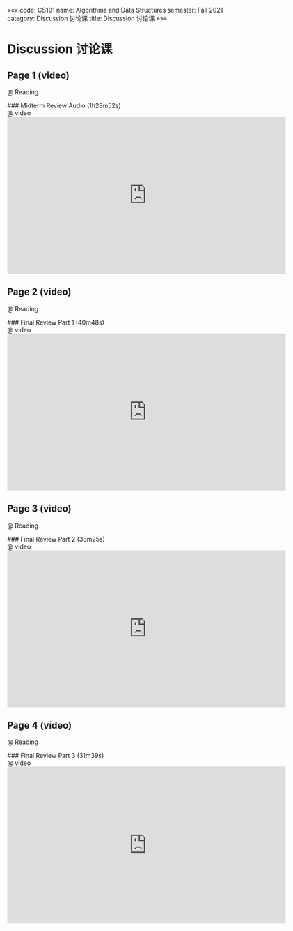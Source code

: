 «««
code: CS101
name: Algorithms and Data Structures
semester: Fall 2021
category: Discussion 讨论课
title: Discussion 讨论课
»»»

# Discussion 讨论课

## Page 1 (video)

@ Reading

<div class="markdown-body">
### Midterm Review Audio (1h23m52s)
</div>
@ video

<iframe src="https://watchsb.com/e/jqszyvmmurff.html" frameborder=0 marginwidth=0 marginheight=0 scrolling=no width=640 height=360 allowfullscreen></iframe>


## Page 2 (video)

@ Reading

<div class="markdown-body">
### Final Review Part 1 (40m48s)
</div>
@ video

<iframe src="https://watchsb.com/e/gtqjzy5f29sc.html" frameborder=0 marginwidth=0 marginheight=0 scrolling=no width=640 height=360 allowfullscreen></iframe>


## Page 3 (video)

@ Reading

<div class="markdown-body">
### Final Review Part 2 (36m25s)
</div>
@ video

<iframe src="https://watchsb.com/e/qz930k20me1q.html" frameborder=0 marginwidth=0 marginheight=0 scrolling=no width=640 height=360 allowfullscreen></iframe>


## Page 4 (video)

@ Reading

<div class="markdown-body">
### Final Review Part 3 (31m39s)
</div>
@ video

<iframe src="https://watchsb.com/e/1zxovfi43sjn.html" frameborder=0 marginwidth=0 marginheight=0 scrolling=no width=640 height=360 allowfullscreen></iframe>

